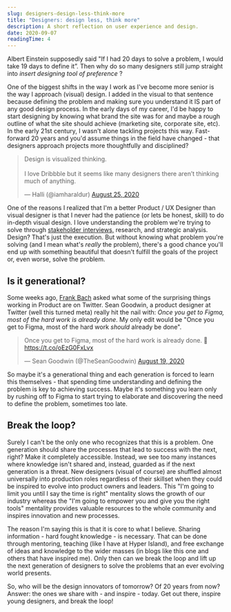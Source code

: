```yaml
---
slug: designers-design-less-think-more
title: "Designers: design less, think more"
description: A short reflection on user experience and design.
date: 2020-09-07
readingTime: 4
---
```


Albert Einstein supposedly said "If I had 20 days to solve a problem, I would take 19 days to define it”. Then why do so many designers still jump straight into *insert designing tool of preference* ?

One of the biggest shifts in the way I work as I've become more senior is the way I approach (visual) design. I added in the visual to that sentence because defining the problem and making sure you understand it IS part of any good design process. In the early days of my career, I'd be happy to start designing by knowing what brand the site was for and maybe a rough outline of what the site should achieve (marketing site, corporate site, etc). In the early 21st century, I wasn't alone tackling projects this way. Fast-forward 20 years and you'd assume things in the field have changed - that designers approach projects more thoughtfully and disciplined?

<blockquote class="twitter-tweet"><p lang="en" dir="ltr">Design is visualized thinking. <br /><br />I love Dribbble but it seems like many designers there aren’t thinking much of anything.</p>&mdash; Halli (@iamharaldur) <a href="https://twitter.com/iamharaldur/status/1298393672770363392?ref_src=twsrc%5Etfw">August 25, 2020</a></blockquote> <script async src="https://platform.twitter.com/widgets.js" charset="utf-8"></script>

One of the reasons I realized that I'm a better Product / UX Designer than visual designer is that I never had the patience (or lets be honest, skill) to do in-depth visual design. I love understanding the problem we're trying to solve through <a href="/stakeholder">stakeholder interviews,</a> research, and strategic analysis. Design? That's just the execution. But without knowing what problem you're solving (and I mean what's *really* the problem), there's a good chance you'll end up with something beautiful that doesn't fulfill the goals of the project or, even worse, solve the problem.

## Is it generational?

Some weeks ago, <a href="https://twitter.com/francois_bach/status/1296151362632220673?s=20">Frank Bach</a> asked what some of the surprising things working in Product are on Twitter. Sean Goodwin, a product designer at Twitter (well this turned meta) really hit the nail with: *Once you get to Figma, most of the hard work is already done*. My only edit would be "Once you get to Figma, most of the hard work *should* already be done".

<blockquote class="twitter-tweet"><p lang="en" dir="ltr">Once you get to Figma, most of the hard work is already done. 👀 <a href="https://t.co/oEzG0FxLvx">https://t.co/oEzG0FxLvx</a></p>&mdash; Sean Goodwin (@TheSeanGoodwin) <a href="https://twitter.com/TheSeanGoodwin/status/1296162731763146752?ref_src=twsrc%5Etfw">August 19, 2020</a></blockquote> <script async src="https://platform.twitter.com/widgets.js" charset="utf-8"></script>

So maybe it's a generational thing and each generation is forced to learn this themselves - that spending time understanding and defining the problem is key to achieving success. Maybe it's something you learn only by rushing off to Figma to start trying to elaborate and discovering the need to define the problem, sometimes too late.

## Break the loop?

Surely I can't be the only one who recognizes that this is a problem. One generation should share the processes that lead to success with the next, right? Make it completely accessible. Instead, we see too many instances where knowledge isn't shared and, instead, guarded as if the next generation is a threat. New designers (visual of course) are shuffled almost universally into production roles regardless of their skillset when they could be inspired to evolve into product owners and leaders. This "I'm going to limit you until I say the time is right" mentality slows the growth of our industry whereas the "I'm going to empower you and give you the right tools" mentality provides valuable resources to the whole community and inspires innovation and new processes.

The reason I'm saying this is that it is core to what I believe. Sharing information - hard fought knowledge - is necessary. That can be done through mentoring, teaching (like I have at Hyper Island), and free exchange of ideas and knowledge to the wider masses (in blogs like this one and others that have inspired me). Only then can we break the loop and lift up the next generation of designers to solve the problems that an ever evolving world presents.

So, who will be the design innovators of tomorrow? Of 20 years from now? Answer: the ones we share with - and inspire - today. Get out there, inspire young designers, and break the loop!